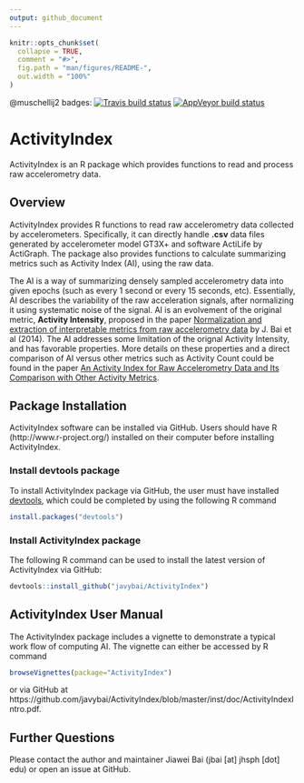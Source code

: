 ```yaml
---
output: github_document
---
```


<!-- README.md is generated from README.Rmd. Please edit that file -->

```r
knitr::opts_chunk$set(
  collapse = TRUE,
  comment = "#>",
  fig.path = "man/figures/README-",
  out.width = "100%"
)
```

@muschellij2 badges: 
[![Travis build status](https://travis-ci.com/muschellij2/ActivityIndex.svg?branch=master)](https://travis-ci.com/muschellij2/ActivityIndex)
[![AppVeyor build status](https://ci.appveyor.com/api/projects/status/github/muschellij2/ActivityIndex?branch=master&svg=true)](https://ci.appveyor.com/project/muschellij2/ActivityIndex)

# ActivityIndex

ActivityIndex is an R package which provides functions to read and process raw accelerometry data. 

## Overview

ActivityIndex provides R functions to read raw accelerometry data collected by accelerometers. Specifically, it can directly handle **.csv** data files generated by accelerometer model GT3X+ and software ActiLife by ActiGraph. The package also provides functions to calculate summarizing metrics such as Activity Index (AI), using the raw data.

The AI is a way of summarizing densely sampled accelerometry data into given epochs (such as every 1 second or every 15 seconds, etc). Essentially, AI describes the variability of the raw acceleration signals, after normalizing it using systematic noise of the signal. AI is an evolvement of the original metric, **Activity Intensity**, proposed in the paper [Normalization and extraction of interpretable metrics from raw accelerometry data](http://biostatistics.oxfordjournals.org/content/15/1/102.abstract) by J. Bai et al (2014). The AI addresses some limitation of the orignal Activity Intensity, and has favorable properties. More details on these properties and a direct comparison of AI versus other metrics such as Activity Count could be found in the paper [An Activity Index for Raw Accelerometry Data and Its Comparison with Other Activity Metrics](http://journals.plos.org/plosone/article?id=10.1371%2Fjournal.pone.0160644).

## Package Installation

ActivityIndex software can be installed via GitHub.
Users should have R (http://www.r-project.org/) installed on their computer before installing ActivityIndex.

### Install devtools package
To install ActivityIndex package via GitHub, the user must have installed [devtools](https://cran.r-project.org/web/packages/devtools/index.html), which could be completed by using the following R command
```r
install.packages("devtools")
```

### Install ActivityIndex package
The following R command can be used to install the latest version of ActivityIndex via GitHub:
```r
devtools::install_github("javybai/ActivityIndex")
```

## ActivityIndex User Manual
The ActivityIndex package includes a vignette to demonstrate a typical work flow of computing AI. The vignette can either be accessed by R command
```r
browseVignettes(package="ActivityIndex")
```
or via GitHub at https://github.com/javybai/ActivityIndex/blob/master/inst/doc/ActivityIndexIntro.pdf.


## Further Questions

Please contact the author and maintainer Jiawei Bai (jbai [at] jhsph [dot] edu) or open an issue at GitHub.

